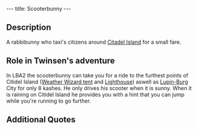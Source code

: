 ---
title: Scooterbunny
---

{{twinsunica import}}{{Infobox Character
 |image=Scooter.png
 |race=rabbibunny
 |gender=male
 |size=average
 |age=adult
 |magical=no
 |lba1=
 |lba2=yes
 |alignment=neutral
 |occupation=
 |requires=
 |amount=
 |fam1=
 |fam2=
 |planet=
 |island=
 |building=
}}
{{Quote
 |quote=That alien jalopy's easy on the eyes, but it looks difficult to park!
So for 8 kashes, where do I drop you?
 |character=Scooterbunny}}

==Description==

A rabbibunny who taxi's citizens around [[Citadel Island]] for a small fare.

==Role in Twinsen's adventure==
In LBA2 the scooterbunny can take you for a ride to the furthest points of Citidel Island ([[Weather Wizard tent]] and [[Lighthouse]]) aswell as [[Lupin-Burg]] City for only 8 kashes. He only drives his scooter when it is sunny.
When it is raining on Citidel Island he provides you with a hint that you can jump while you're running to go further.

==Additional Quotes==
{{Quote
 |quote=Hold on!
 |character=Scooterbunny}}
{{Quote
 |quote=I don't talk to nutcases Mr Twinsen!
 |character=Scooterbunny}}
{{Quote
 |quote=I don't take anyone in the storm, I hate this weather. And why doesn't the Weather Wizard intervene, heh?
By the way, did you notice that you could jump while you are running?
 |character=Scooterbunny}}

<!-- remove these category links when they're all automated by categorizers...
[[Category:Rabbibunnies]]
[[Category:Average characters]]
[[Category:Male characters]]
[[Category:Adult characters]]
[[Category:Citadel Island inhabitants]] -->